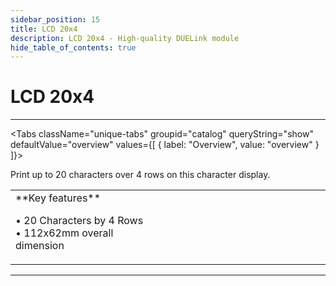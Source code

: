 ```yaml
---
sidebar_position: 15
title: LCD 20x4
description: LCD 20x4 - High-quality DUELink module
hide_table_of_contents: true
---
```



# LCD 20x4

<ImageSection 
  product="dlc20x4-b"
  tagline="20x4 Character Display"
/>

---

<Tabs className="unique-tabs" groupid="catalog" queryString="show" defaultValue="overview"
  values={[
    {
        label: "Overview",
        value: "overview"
    }
]}>

<TabItem value="overview">

Print up to 20 characters over 4 rows on this character display.

<table><td width='50%'>
**Key features**

• 20 Characters by 4 Rows<br/>
• 112x62mm overall dimension<br/>

</td><td width='50%'>

</td></table>

</TabItem>



</Tabs>

---

<OrderSection
    product="DUELink LCD 20x4"
    partnumber="GDL-DLC20X4-B"
    price="$0.00"
/>
